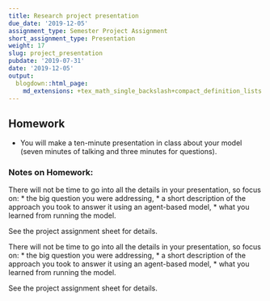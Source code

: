```yaml
---
title: Research project presentation
due_date: '2019-12-05'
assignment_type: Semester Project Assignment
short_assignment_type: Presentation
weight: 17
slug: project_presentation
pubdate: '2019-07-31'
date: '2019-12-05'
output:
  blogdown::html_page:
    md_extensions: +tex_math_single_backslash+compact_definition_lists
---
```

## Homework

* You will make a ten-minute presentation in class about your model (seven minutes of talking and three minutes for questions).

### Notes on Homework:

There will not be time to go into all the details in your presentation, so focus on:
* the big question you were addressing,
* a short description of the approach you took to answer it using an agent-based model,
* what you learned from running the model.

See the project assignment sheet for details.

There will not be time to go into all the details in your presentation, so focus on:
* the big question you were addressing,
* a short description of the approach you took to answer it using an agent-based model,
* what you learned from running the model.

See the project assignment sheet for details.